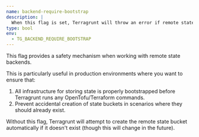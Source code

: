 ```yaml
---
name: backend-require-bootstrap
description: |
  When this flag is set, Terragrunt will throw an error if remote state needs to be created via the `backend bootstrap` command.
type: bool
env:
  - TG_BACKEND_REQUIRE_BOOTSTRAP
---
```


This flag provides a safety mechanism when working with remote state backends.

This is particularly useful in production environments where you want to ensure that:

1. All infrastructure for storing state is properly bootstrapped before Terragrunt runs any OpenTofu/Terraform commands.
2. Prevent accidental creation of state buckets in scenarios where they should already exist.

Without this flag, Terragrunt will attempt to create the remote state bucket automatically if it doesn't exist (though this will change in the future).
